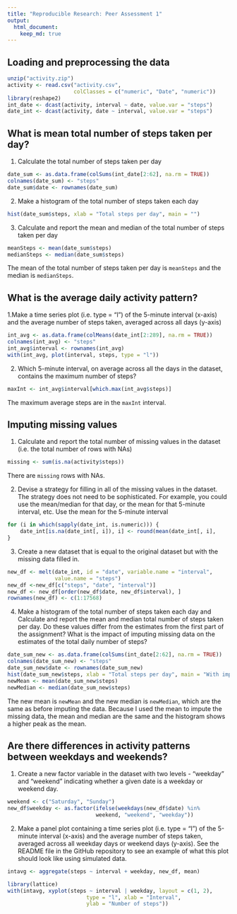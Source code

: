 ```yaml
---
title: "Reproducible Research: Peer Assessment 1"
output: 
  html_document:
    keep_md: true
---
```



## Loading and preprocessing the data
```r
unzip("activity.zip")
activity <- read.csv("activity.csv", 
                     colClasses = c("numeric", "Date", "numeric"))
library(reshape2)
int_date <- dcast(activity, interval ~ date, value.var = "steps")
date_int <- dcast(activity, date ~ interval, value.var = "steps")
```


## What is mean total number of steps taken per day?
1. Calculate the total number of steps taken per day  
```r
date_sum <- as.data.frame(colSums(int_date[2:62], na.rm = TRUE))
colnames(date_sum) <- "steps"
date_sum$date <- rownames(date_sum)
```

2. Make a histogram of the total number of steps taken each day   
```r
hist(date_sum$steps, xlab = "Total steps per day", main = "")
```

3. Calculate and report the mean and median of the total number of steps taken per day  
```r
meanSteps <- mean(date_sum$steps)
medianSteps <- median(date_sum$steps)
```
The mean of the total number of steps taken per day is `meanSteps` and the median is `medianSteps`.

## What is the average daily activity pattern?
1.Make a time series plot (i.e. type = "l") of the 5-minute interval (x-axis) and the average number of steps taken, averaged across all days (y-axis)  
```r
int_avg <- as.data.frame(colMeans(date_int[2:289], na.rm = TRUE))
colnames(int_avg) <- "steps"
int_avg$interval <- rownames(int_avg)
with(int_avg, plot(interval, steps, type = "l"))
```

2. Which 5-minute interval, on average across all the days in the dataset, contains the maximum number of steps?  
```r
maxInt <- int_avg$interval[which.max(int_avg$steps)]
```
The maximum average steps are in the `maxInt` interval.

## Imputing missing values
1. Calculate and report the total number of missing values in the dataset (i.e. the total number of rows with NAs)  
```r
missing <- sum(is.na(activity$steps))
```
There are `missing` rows with NAs.

2. Devise a strategy for filling in all of the missing values in the dataset. The strategy does not need to be sophisticated. For example, you could use the mean/median for that day, or the mean for that 5-minute interval, etc. 
   Use the mean for the 5-minute interval
```r
for (i in which(sapply(date_int, is.numeric))) {
    date_int[is.na(date_int[, i]), i] <- round(mean(date_int[, i],                                                    na.rm = TRUE))
}
```

3. Create a new dataset that is equal to the original dataset but with the missing data filled in.  
```r
new_df <- melt(date_int, id = "date", variable.name = "interval", 
               value.name = "steps")
new_df <-new_df[c("steps", "date", "interval")]
new_df <- new_df[order(new_df$date, new_df$interval), ]
rownames(new_df) <- c(1:17568)
```

4. Make a histogram of the total number of steps taken each day and Calculate and report the mean and median total number of steps taken per day. Do these values differ from the estimates from the first part of the assignment? What is the impact of imputing missing data on the estimates of the total daily number of steps?  

```r
date_sum_new <- as.data.frame(colSums(int_date[2:62], na.rm = TRUE))
colnames(date_sum_new) <- "steps"
date_sum_new$date <- rownames(date_sum_new)
hist(date_sum_new$steps, xlab = "Total steps per day", main = "With imputed data")
newMean <- mean(date_sum_new$steps)
newMedian <- median(date_sum_new$steps)
```
The new mean is `newMean` and the new median is `newMedian`, which are the same as before imputing the data.  Because I used the mean to impute the missing data, the mean and median are the same and the histogram shows a higher peak as the mean.


## Are there differences in activity patterns between weekdays and weekends?
1. Create a new factor variable in the dataset with two levels - "weekday" and "weekend" indicating whether a given date is a weekday or weekend day.  
```r
weekend <- c("Saturday", "Sunday")
new_df$weekday <- as.factor(ifelse(weekdays(new_df$date) %in% 
                            weekend, "weekend", "weekday"))
```

2. Make a panel plot containing a time series plot (i.e. type = "l") of the 5-minute interval (x-axis) and the average number of steps taken, averaged across all weekday days or weekend days (y-axis). See the README file in the GitHub repository to see an example of what this plot should look like using simulated data.  
```r
intavg <- aggregate(steps ~ interval + weekday, new_df, mean)

library(lattice)
with(intavg, xyplot(steps ~ interval | weekday, layout = c(1, 2), 
                         type = "l", xlab = "Interval", 
                         ylab = "Number of steps"))
```
